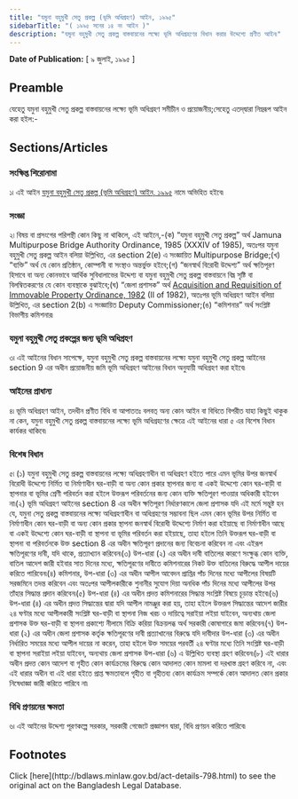 ```yaml
---
title: "যমুনা বহুমুখী সেতু প্রকল্প (ভূমি অধিগ্রহণ) আইন, ১৯৯৫"
sidebarTitle: "( ১৯৯৫ সনের ১৪ নং আইন )"
description: "যমুনা বহুমুখী সেতু প্রকল্প বাস্তবায়নের লক্ষ্যে ভূমি অধিগ্রহণের বিধান করার উদ্দেশ্যে প্রণীত আইন৷"
---
```


**Date of Publication:** [ ৯ জুলাই, ১৯৯৫ ]

## Preamble

যেহেতু যমুনা বহুমুখী সেতু প্রকল্প বাস্তবায়নের লক্ষ্যে ভূমি অধিগ্রহণ সমীচীন ও প্রয়োজনীয়;সেহেতু এতদ্‌দ্বারা নিম্নরূপ আইন করা হইল:-

## Sections/Articles

### সংক্ষিপ্ত শিরোনামা

১৷ এই আইন [যমুনা বহুমুখী সেতু প্রকল্প (ভূমি অধিগ্রহণ) আইন, ১৯৯৫](/act-798.html "যমুনা বহুমুখী সেতু প্রকল্প (ভূমি অধিগ্রহণ) আইন, ১৯৯৫") নামে অভিহিত হইবে৷

### সংজ্ঞা

২৷ বিষয় বা প্রসংগের পরিপন্থী কোন কিছু না থাকিলে, এই আইনে,-(ক) “যমুনা বহুমুখী সেতু প্রকল্প” অর্থ Jamuna Multipurpose Bridge Authority Ordinance, 1985 (XXXIV of 1985), অতঃপর যমুনা বহুমুখী সেতু প্রকল্প আইন বলিয়া উল্লিখিত, এর section 2(e) এ সংজ্ঞায়িত Multipurpose Bridge;(খ) “ব্যক্তি” অর্থ যে কোন প্রতিষ্ঠান, কোম্পানী বা সংস্থাও অন্তর্ভুক্ত হইবে;(গ) “জনস্বার্থ বিরোধী উদ্দেশ্য” অর্থ ক্ষতিপূরণ হিসাবে বা অন্য কোনভাবে আর্থিক সুবিধালাভের উদ্দেশ্য বা যমুনা বহুমুখী সেতু প্রকল্প বাস্তবায়নে বিঘ্ন সৃষ্টি বা বিলম্বিতকরণের যে কোন ব্যবস্থাকে বুঝাইবে;(ঘ) “জেলা প্রশাসক” অর্থ [Acquisition and Requisition of Immovable Property Ordinance, 1982](/act-619.html "Acquisition and Requisition of Immovable Property Ordinance, 1982") (II of 1982), অতঃপর ভূমি অধিগ্রহণ আইন বলিয়া উল্লিখিত, এর section 2(b) এ সংজ্ঞায়িত Deputy Commissioner;(ঙ) “কমিশনার” অর্থ সংশ্লিষ্ট বিভাগীয় কমিশনার৷

### যমুনা বহুমুখী সেতু প্রকল্পের জন্য ভূমি অধিগ্রহণ

৩৷ এই আইনের বিধান সাপেক্ষে, যমুনা বহুমুখী সেতু প্রকল্প বাস্তবায়নের লক্ষ্যে যমুনা বহুমুখী সেতু প্রকল্প আইনের section 9 এর অধীন প্রয়োজনীয় জমি ভূমি অধিগ্রহণ আইনের বিধান অনুযায়ী অধিগ্রহণ করা হইবে৷

### আইনের প্রাধান্য

৪৷ ভূমি অধিগ্রহণ আইন, তদধীন প্রণীত বিধি বা আপাততঃ বলবত্ অন্য কোন আইন বা বিধিতে বিপরীত যাহা কিছুই থাকুক না কেন, যমুনা বহুমুখী সেতু প্রকল্প বাস্তবায়নের লক্ষ্যে ভূমি অধিগ্রহণের ক্ষেত্রে এই আইনের ধারা ৫ এর বিশেষ বিধান কার্যকর থাকিবে৷

### বিশেষ বিধান

৫৷ (১) যমুনা বহুমুখী সেতু প্রকল্প বাস্তবায়নের লক্ষ্যে অধিগ্রহণাধীন বা অধিগ্রহণ হইতে পারে এমন ভূমির উপর জনস্বার্থ বিরোধী উদ্দেশ্যে নির্মিত বা নির্মাণাধীন ঘর-বাড়ী বা অন্য কোন প্রকার স্থাপনার জন্য বা একই উদ্দেশ্যে কোন ঘর-বাড়ী বা স্থাপনার বা ভূমির শ্রেণী পরিবর্তন করা হইলে উক্তরূপ পরিবর্তনের জন্য কোন ব্যক্তি ক্ষতিপূরণ পাওয়ার অধিকারী হইবেন না৷(২) ভূমি অধিগ্রহণ আইনের section 8 এর অধীন ক্ষতিপূরণ নির্ধারণকালে জেলা প্রশাসক যদি এই মর্মে সন্তুষ্ট হন যে, যমুনা সেতু প্রকল্প বাস্তবায়নের লক্ষ্যে অধিগ্রহণাধীন বা অধিগ্রহণের সম্ভাবনা ছিল এমন কোন ভূমির উপর নির্মিত বা নির্মাণাধীন কোন ঘর-বাড়ী বা অন্য কোন প্রকার স্থাপনা জনস্বার্থ বিরোধী উদ্দেশ্যে নির্মাণ করা হইয়াছে বা নির্মাণাধীন আছে বা একই উদ্দেশ্যে কোন ঘর-বাড়ী বা স্থাপনা বা ভূমির পরিবর্তন করা হইয়াছে, তাহা হইলে তিনি উক্তরূপ ঘর-বাড়ী বা স্থাপনা বা পরিবর্তনকে উক্ত section 8 এর অধীন ক্ষতিপূরণ প্রদানের জন্য বিবেচনা করিবেন না এবং এইরূপ ক্ষতিপূরণের দাবী, যদি থাকে, প্রত্যাখ্যান করিবেন৷(৩) উপ-ধারা (২) এর অধীন দাবী বাতিলের কারণে সংক্ষুব্ধ কোন ব্যক্তি, বাতিল আদেশ জারী হইবার সাত দিনের মধ্যে, ক্ষতিপূরণের দাবীতে কমিশনারের নিকট উক্ত বাতিলের বিরুদ্ধে আপীল দায়ের করিতে পারিবেন৷(৪) কমিশনার, উপ-ধারা (৩) এর অধীন আপীল আবেদন প্রাপ্তির পাঁচ দিনের মধ্যে আপীলের বিষয়টি সরজমিনে তদন্ত করিবেন এবং অতঃপর আপীলকারীকে শুনানীর সুযোগ দিয়া অনধিক পাঁচ দিনের মধ্যে আপীলের উপর তাঁহার সিদ্ধান্ত প্রদান করিবেন৷(৫) উপ-ধারা (৪) এর অধীন প্রদত্ত কমিশনারের সিদ্ধান্ত সংশ্লিষ্ট বিষয়ে চূড়ান্ত হইবে৷(৬) উপ-ধারা (৪) এর অধীন প্রদত্ত সিদ্ধান্তের দ্বারা যদি আপীল নামঞ্জুর করা হয়, তাহা হইলে উক্তরূপ সিদ্ধান্তের আদেশ জারীর ২৪ ঘণ্টার মধ্যে আপীলকারী সংশ্লিষ্ট ঘর-বাড়ী বা স্থাপনা নিজ খরচ ও দায়িত্বে সরাইয়া লইয়া যাইবেন, অন্যথায় জেলা প্রশাসক উক্ত ঘর-বাড়ী বা স্থাপনা প্রকাশ্যে নীলামে বিক্রি করিয়া বিক্রয়লব্ধ অর্থ সরকারী কোষাগারে জমা করিবেন৷(৭) উপ-ধারা (২) এর অধীন জেলা প্রশাসক কর্তৃক ক্ষতিপূরণের দাবী প্রত্যাখানের বিরুদ্ধে যদি দাবীদার উপ-ধারা (৩) এর অধীন নির্ধারিত সময়ের মধ্যে আপীল দায়ের না করেন, তাহা হইলে উক্ত সময়ের পরবর্তী ২৪ ঘণ্টার মধ্যে তিনি সংশ্লিষ্ট ঘর-বাড়ী বা স্থাপনা সরাইয়া লইয়া যাইবেন, অন্যথায় জেলা প্রশাসক উপ-ধারা (৬) এ উল্লিখিত ব্যবস্থা গ্রহণ করিবেন৷(৮) এই ধারার অধীন প্রদত্ত কোন আদেশ বা গৃহীত কোন কার্যক্রমের বিরুদ্ধে কোন আদালত কোন মামলা বা দরখাস্ত গ্রহণ করিবে না, এবং এই ধারার অধীন বা এই ধারা হইতে প্রাপ্ত ক্ষমতাবলে গৃহীত বা গৃহীতব্য কোন কার্যক্রম সম্পর্কে কোন আদালত কোন প্রকার নিষেধাজ্ঞা জারী করিতে পারিবে না৷

### বিধি প্রণয়নের ক্ষমতা

৬৷ এই আইনের উদ্দেশ্য পূরণকল্পে সরকার, সরকারী গেজেটে প্রজ্ঞাপন দ্বারা, বিধি প্রণয়ন করিতে পারিবে৷

## Footnotes

<Note>
  Click [here](http://bdlaws.minlaw.gov.bd/act-details-798.html) to see the original act on the Bangladesh Legal Database.
</Note>
